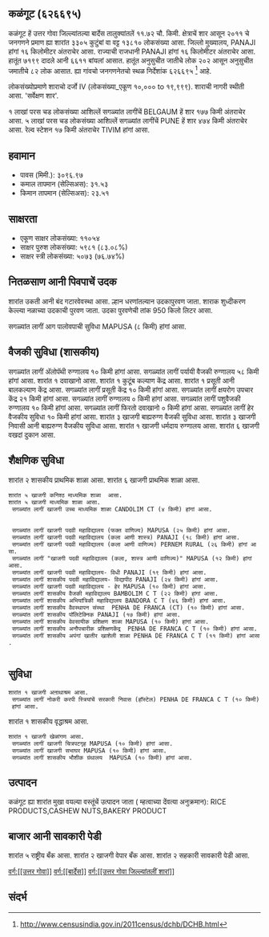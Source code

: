 {{माहितीचौकट भारतीय न्यायक्षेत्र
|प्रकार=शार
|जनगणना २०११_स्थलनिर्देशांक=626695
|स्थानीक_नांव=कळंगूट
|तालुका_नांव=बार्देस
|जिल्लो_नांव=उत्तर गोवा
|राज्य_नांव =गोवा
|विभाग=
|जिल्लो =[[उत्तर गोवा]]
|तालुका_नांवे =[[बार्देस]]
|लागींचें शार=[[BELGAUM]]
|अक्षांश=
|रेखांश=
|शोधक_स्थान =right
|क्षेत्रफळ_एकूण=11.72
|दर्या सपाटी पसून उंची=
|लोकसंख्या_एकूण=13810
|लोकसंख्या_वर्स=2011
|लोकसंख्या_घनत्व=1178
|लोकसंख्या_पुरूश=7199
|लोकसंख्या_स्त्री=6611
|लिंग_गुणोत्तर=918
|अधिकृत_भाशा=[[कोंकणी, मराठी]]
}}

== कळंगूट (६२६६९५) ==

कळंगूट हें उत्तर गोवा जिल्ल्यांतल्या बार्देस तालुक्यांतलें ११.७२ चौ. किमी. क्षेत्राचें शार आसून २०११ चे जनगणने प्रमाण ह्या शारांत ३३०५ कुटुंबां वा वट्ट १३८१० लोकसंख्या आसा. जिल्लो मुख्यालय, PANAJI हांगां १६ किलोमीटर अंतराचेर आसा. राज्याची राजधानी PANAJI हांगां १६ किलोमीटर अंतराचेर आसा.   हातूंत ७१९९ दादले आनी ६६११ बांयलां आसात. हातूंत अनुसुचीत जातीचे लोक २०२ आसून अनुसुचीत जमातीचे ८२ लोक आसात. ह्या गांवचो जनगणनेतचो स्थळ निर्देशांक ६२६६९५  <ref>http://www.censusindia.gov.in/2011census/dchb/DCHB.html</ref> आहे.

लोकसंख्योप्रमाणे शाराचो दर्जो IV (लोकसंख्या_एकूण १०,००० to १९,९९९).
शाराची नागरी स्थीती आसा. 'सर्वेक्षण शार'.

१  लाखां परस चड लोकसंख्या आशिल्लें सगळ्यांत लागींचें BELGAUM हें शार १७७ किमी अंतराचेर आसा. ५  लाखां परस चड लोकसंख्या आशिल्लें सगळ्यांत लागींचें PUNE हें शार ४७४ किमी अंतराचेर आसा. रेल्व स्टेशन १७ किमी अंतराचेर TIVIM हांगां आसा.


== हवामान ==  
* पावस (मिमी.): ३०९६.९७ 
* कमाल तापमान (सेल्सिअस): ३१.५३
* किमान तापमान (सेल्सिअस): २३.५१


== साक्षरता ==  
* एकूण साक्षर लोकसंख्या: ११०५४
* साक्षर पुरुश लोकसंख्या: ५९८१ (८३.०८%)
* साक्षर स्त्री लोकसंख्या: ५०७३ (७६.७४%)


== नितळसाण आनी पिवपाचें उदक ==  
शारांत उकती आनी बंद गटारवेवस्था आसा.
ल्हान धरणांतल्यान उदकापुरवण जाता. शाराक शुध्दीकरण केल्ल्या नळाच्या उदकाची पुरवण जाता. उदका पुरवणेची तांक 950 किलो लिटर आसा.

सगळ्यांत लागीं आग पालोवपाची सुविधा MAPUSA (८ किमी) हांगां आसा.


== वैजकी सुविधा (शासकीय) ==
सगळ्यांत लागीं अ‍ॅलोपॅथी रुग्णालय १० किमी हांगां आसा.
सगळ्यांत लागीं पर्यायी वैजकी रुग्णालय ५८ किमी हांगां आसा.
﻿शारांत १ दवाखानो आसा.
﻿शारांत १ कुटूंब कल्याण केंद्र आसा.
﻿शारांत १ प्रसूती आनी बालकल्याण केंद्र आसा.
सगळ्यांत लागीं प्रसूती केंद्र १० किमी हांगां आसा.
सगळ्यांत लागीं क्षयरोग उपचार केंद्र  २१ किमी हांगां आसा.
सगळ्यांत लागीं रुग्णालय ० किमी हांगां आसा.
सगळ्यांत लागीं पशुवैजकी रुग्णालय  १० किमी हांगां आसा.
सगळ्यांत लागीं फिरतो दवाखानो ० किमी हांगां आसा.
सगळ्यांत लागीं हेर वैजकीय सुविधा १० किमी हांगां आसा.
शारांत ३ खाजगी बाह्यरुग्ण वैजकी सुविधा आसा.
शारांत ३ खाजगी निवासी आनी बाह्यरुग्ण वैजकीय सुविधा आसा.
﻿शारांत १ खाजगी धर्मदाय रुग्णालय आसा.
शारांत ६ खाजगी वखदां दुकान आसा.


== शैक्षणिक सुविधा ==
शारांत २ शासकीय प्राथमिक शाळा आसा. शारांत ६ खाजगी प्राथमिक शाळा आसा. 
 शारांत ५ खाजगी कनिश्ठ माध्यमिक शाळा  आसा.  
 शारांत ५ खाजगी माध्यमिक शाळा आसा.  
  सगळ्यांत लागीं खाजगी उच्च माध्यमिक शाळा CANDOLIM CT (४ किमी) हांगां आसा.
   
   
  सगळ्यांत लागीं खाजगी पदवी महाविद्यालय (फक्त वाणिज्य) MAPUSA (२५ किमी) हांगां आसा.
  सगळ्यांत लागीं खाजगी पदवी महाविद्यालय (कला आणी शास्त्र) PANAJI (१८ किमी) हांगां आसा.
  सगळ्यांत लागीं खाजगी पदवी महाविद्यालय (कला आणी वाणिज्य) PERNEM RURAL (२६ किमी) हांगां आसा.
  सगळ्यांत लागीं "खाजगी पदवी महाविद्यालय (कला, शास्त्र आणी वाणिज्य)" MAPUSA (१२ किमी) हांगां आसा.
  सगळ्यांत लागीं खाजगी पदवी महाविद्यालय- विधी PANAJI (१९ किमी) हांगां आसा.
  सगळ्यांत लागीं शासकीय पदवी महाविद्यालय- विद्यापीठ PANAJI (२४ किमी) हांगां आसा.
  सगळ्यांत लागीं खाजगी पदवी महाविद्यालय - हेर MAPUSA (१० किमी) हांगां आसा.
  सगळ्यांत लागीं शासकीय वैजकी महाविद्यालय BAMBOLIM C T (२२ किमी) हांगां आसा.
  सगळ्यांत लागीं शासकीय अभियांत्रिकी महाविद्यालय BANDORA C T (४६ किमी) हांगां आसा.
  सगळ्यांत लागीं शासकीय वैवस्थापन संस्था  PENHA DE FRANCA (CT) (१० किमी) हांगां आसा.
  सगळ्यांत लागीं शासकीय पॉलिटेक्निक PANAJI (१७ किमी) हांगां आसा.
  सगळ्यांत लागीं शासकीय वेवसायीक प्रशिक्षण शाळा MAPUSA (१० किमी) हांगां आसा.
  सगळ्यांत लागीं शासकीय अनौपचारीक प्रशिक्षणकेंद्र  PENHA DE FRANCA C T (१० किमी) हांगां आसा.
  सगळ्यांत लागीं शासकीय अपंगां खातीर खाशेली शाळा PENHA DE FRANCA C T (११ किमी) हांगां आसा.
   


== सुविधा ==
 ﻿शारांत १ खाजगी अऩाथाश्रम आसा.  
  सगळ्यांत लागीं नोकरी करपी स्त्रियांचें सरकारी निवास (हॉस्टेल) PENHA DE FRANCA C T (१० किमी) हांगां आसा.
﻿शारांत १ शासकीय वृद्धाश्रम आसा.   
 ﻿शारांत १ खाजगी खेळांगण आसा.  
  सगळ्यांत लागीं खाजगी चित्रपटगृह MAPUSA (१० किमी) हांगां आसा.
  सगळ्यांत लागीं खाजगी सभाघर MAPUSA (१० किमी) हांगां आसा.
  सगळ्यांत लागीं शासकीय भौशीक ग्रंथालय  MAPUSA (१० किमी) हांगां आसा.


== उत्पादन ==
कळंगूट ह्या शारांत मुखा वयल्या वस्तूंचें उत्पादन जाता ( म्हत्वाच्या देंवत्या अनुक्रमान): RICE PRODUCTS,CASHEW NUTS,BAKERY PRODUCT


== बाजार आनी सावकारी पेडी  ==
शारांत ५ राष्ट्रीय बँक आसा.
शारांत २ खाजगी वेपार बँक आसा.
शारांत २ सहकारी सावकारी पेडी  आसा.





[[वर्ग:[[उत्तर गोवा]]]]
[[वर्ग:[[बार्देस]]]]
[[वर्ग:[[उत्तर गोवा जिल्ल्यांतलीं शारां]]]]


== संदर्भ ==
 


